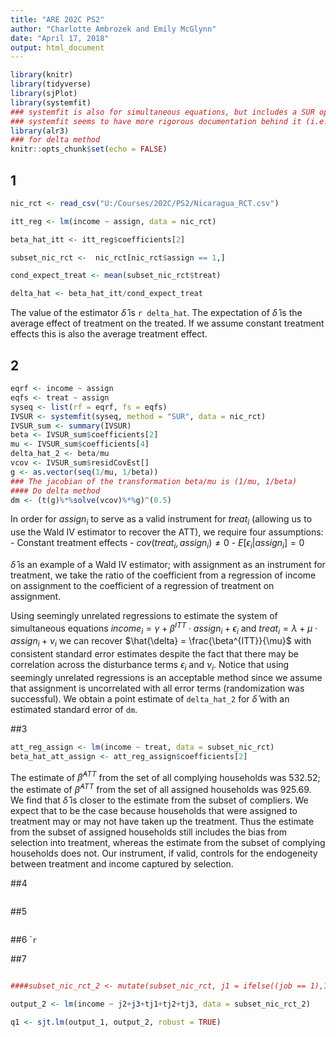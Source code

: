 ```yaml
---
title: "ARE 202C PS2"
author: "Charlotte Ambrozek and Emily McGlynn"
date: "April 17, 2018"
output: html_document
---
```


```r
library(knitr)
library(tidyverse)
library(sjPlot)
library(systemfit)
### systemfit is also for simultaneous equations, but includes a SUR option
### systemfit seems to have more rigorous documentation behind it (i.e. pubs in journal of statistical software), let's use that one (sem is also an option)
library(alr3)
### for delta method
knitr::opts_chunk$set(echo = FALSE)
```

## 1

```r
nic_rct <- read_csv("U:/Courses/202C/PS2/Nicaragua_RCT.csv")

itt_reg <- lm(income ~ assign, data = nic_rct)

beta_hat_itt <- itt_reg$coefficients[2]

subset_nic_rct <-  nic_rct[nic_rct$assign == 1,]

cond_expect_treat <- mean(subset_nic_rct$treat)

delta_hat <- beta_hat_itt/cond_expect_treat
```
The value of the estimator $\hat{\delta}$ is `r delta_hat`. The expectation of $\hat{\delta}$ is the average effect of treatment on the treated. If we assume constant treatment effects this is also the average treatment effect.

## 2
```r
eqrf <- income ~ assign
eqfs <- treat ~ assign
syseq <- list(rf = eqrf, fs = eqfs)
IVSUR <- systemfit(syseq, method = "SUR", data = nic_rct)
IVSUR_sum <- summary(IVSUR)
beta <- IVSUR_sum$coefficients[2]
mu <- IVSUR_sum$coefficients[4]
delta_hat_2 <- beta/mu
vcov <- IVSUR_sum$residCovEst[]
g <- as.vector(seq(1/mu, 1/beta))
### The jacobian of the transformation beta/mu is (1/mu, 1/beta)
#### Do delta method
dm <- (t(g)%*%solve(vcov)%*%g)^(0.5)
```
In order for $assign_i$ to serve as a valid instrument for $treat_i$ (allowing us to use the Wald IV estimator to recover the ATT), we require four assumptions:
- Constant treatment effects
- $cov(treat_i, assign_i) \neq 0$
- $E[\epsilon_i | assign_i] = 0$

$\hat{\delta}$ is an example of a Wald IV estimator; with assignment as an instrument for treatment, we take the ratio of the coefficient from a regression of income on assignment to the coefficient of a regression of treatment on assignment.

Using seemingly unrelated regressions to estimate the system of simultaneous equations $income_i = \gamma + \beta^{ITT}\cdot assign_i +\epsilon_i$ and $treat_i = \lambda + \mu \cdot assign_i + \nu_i$ we can recover $\hat{\delta} = \frac{\beta^{ITT}}{\mu}$ with consistent standard error estimates despite the fact that there may be correlation across the disturbance terms $\epsilon_i$ and $\nu_i$. Notice that using seemingly unrelated regressions is an acceptable method since we assume that assignment is uncorrelated with all error terms (randomization was successful). We obtain a point estimate of `delta_hat_2` for $\hat{\delta}$ with an estimated standard error of `dm`.

##3
```r
att_reg_assign <- lm(income ~ treat, data = subset_nic_rct)
beta_hat_att_assign <- att_reg_assign$coefficients[2]
```
The estimate of $\hat{\beta}^{ATT}$ from the set of all complying households was 532.52; the estimate of $\hat{\beta}^{ATT}$ from the set of all assigned households was 925.69. We find that $\hat{\delta}$ is closer to the estimate from the subset of compliers. We expect that to be the case because households that were assigned to treatment may or may not have taken up the treatment. Thus the estimate from the subset of assigned households still includes the bias from selection into treatment, whereas the estimate from the subset of complying households does not. Our instrument, if valid, controls for the endogeneity between treatment and income captured by selection.

##4
```r

```

##5

```r

```


##6
````r

```

##7
```r


```




```r

####subset_nic_rct_2 <- mutate(subset_nic_rct, j1 = ifelse((job == 1),1,0), j2 = ifelse((job == 2),1,0), j3 = ifelse((job == 3),1,0), tj1 = (treat * j1), tj2 = (treat * j2), tj3 = (treat * j3))

output_2 <- lm(income ~ j2+j3+tj1+tj2+tj3, data = subset_nic_rct_2)

q1 <- sjt.lm(output_1, output_2, robust = TRUE)
```
